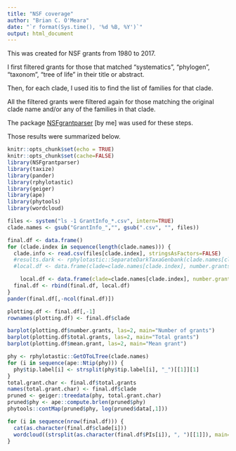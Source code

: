```yaml
---
title: "NSF coverage"
author: "Brian C. O'Meara"
date: "`r format(Sys.time(), '%d %B, %Y')`"
output: html_document
---
```


This was created for NSF grants from 1980 to 2017.

I first filtered grants for those that matched "systematics", "phylogen", "taxonom", "tree of life" in their title or abstract.

Then, for each clade, I used itis to find the list of families for that clade.

All the filtered grants were filtered again for those matching the original clade name and/or any of the families in that clade.

The package [NSFgrantparser](https://bomeara.github.io/NSFgrantparser/) [by me] was used for these steps.

Those results were summarized below.

```r
knitr::opts_chunk$set(echo = TRUE)
knitr::opts_chunk$set(cache=FALSE)
library(NSFgrantparser)
library(taxize)
library(pander)
library(rphylotastic)
library(geiger)
library(ape)
library(phytools)
library(wordcloud)
```


```r
files <- system("ls -1 GrantInfo_*.csv", intern=TRUE)
clade.names <- gsub("GrantInfo_","", gsub(".csv", "", files))
```


```r
final.df <- data.frame()
for (clade.index in sequence(length(clade.names))) {
  clade.info <- read.csv(files[clade.index], stringsAsFactors=FALSE)
  #results.dark <- rphylotastic::SeparateDarkTaxaGenbank(clade.names[clade.index])
  #local.df <- data.frame(clade=clade.names[clade.index], number.grants=nrow(clade.info), total.grants=sum(clade.info$amount), median.grant=median(clade.info$amount), mean.grant=mean(clade.info$amount), ntips.genbank = length(results.dark$dark)+length(results.dark$known), fraction.dark = results.dark$fraction.dark, PIs=paste(clade.info$PI, collapse=", "))

    local.df <- data.frame(clade=clade.names[clade.index], number.grants=nrow(clade.info), total.grants=sum(clade.info$amount), median.grant=median(clade.info$amount), mean.grant=mean(clade.info$amount), PIs=paste(clade.info$PI, collapse=", "), investigators=paste(clade.info$investigators, collapse="\t"))
  final.df <- rbind(final.df, local.df)
}
pander(final.df[,-ncol(final.df)])
```

```r
plotting.df <- final.df[,-1]
rownames(plotting.df) <- final.df$clade

barplot(plotting.df$number.grants, las=2, main="Number of grants")
barplot(plotting.df$total.grants, las=2, main="Total grants")
barplot(plotting.df$mean.grant, las=2, main="Mean grant")
```



```r
phy <- rphylotastic::GetOToLTree(clade.names)
for (i in sequence(ape::Ntip(phy))) {
  phy$tip.label[i] <- strsplit(phy$tip.label[i], "_")[[1]][1]
}
total.grant.char <- final.df$total.grants
names(total.grant.char) <- final.df$clade
pruned <- geiger::treedata(phy, total.grant.char)
pruned$phy <- ape::compute.brlen(pruned$phy)
phytools::contMap(pruned$phy, log(pruned$data[,1]))
```

```r
for (i in sequence(nrow(final.df))) {
  cat(as.character(final.df$clade[i]))
  wordcloud((strsplit(as.character(final.df$PIs[i]), ", ")[[1]]), main=final.df$clade[i])
}
```

